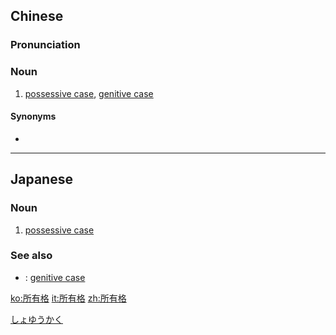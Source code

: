 ==Chinese==
{{zh-forms|type=21}}

===Pronunciation===
{{zh-pron
|m=suǒyǒugé
|c=so2 jau5 gaak3
|cat=n
}}

===Noun===
{{zh-noun}}

# [[possessive case]], [[genitive case]]

====Synonyms====
* {{zh-l|屬格}}

{{zh-cat|Grammar}}

----

==Japanese==
{{ja-kanjitab|しょ|ゆう|かく|yomi=on}}

===Noun===
{{ja-noun|しょゆうかく}}

# {{lb|ja|grammar}} [[possessive case]]

===See also===
* {{ja-r|属格|ぞっかく}}: [[genitive case]]

[[Category:ja:Grammar|しょゆうかく]]

[[ko:所有格]]
[[it:所有格]]
[[zh:所有格]]